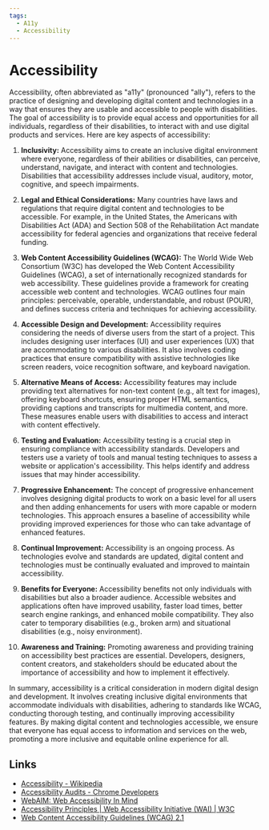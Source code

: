 ```yaml
---
tags:
  - A11y
  - Accessibility
---
```


# Accessibility

Accessibility, often abbreviated as "a11y" (pronounced "ally"), refers to the practice of designing and developing digital content and technologies in a way that ensures they are usable and accessible to people with disabilities. The goal of accessibility is to provide equal access and opportunities for all individuals, regardless of their disabilities, to interact with and use digital products and services. Here are key aspects of accessibility:

1. **Inclusivity:** Accessibility aims to create an inclusive digital environment where everyone, regardless of their abilities or disabilities, can perceive, understand, navigate, and interact with content and technologies. Disabilities that accessibility addresses include visual, auditory, motor, cognitive, and speech impairments.

2. **Legal and Ethical Considerations:** Many countries have laws and regulations that require digital content and technologies to be accessible. For example, in the United States, the Americans with Disabilities Act (ADA) and Section 508 of the Rehabilitation Act mandate accessibility for federal agencies and organizations that receive federal funding.

3. **Web Content Accessibility Guidelines (WCAG):** The World Wide Web Consortium (W3C) has developed the Web Content Accessibility Guidelines (WCAG), a set of internationally recognized standards for web accessibility. These guidelines provide a framework for creating accessible web content and technologies. WCAG outlines four main principles: perceivable, operable, understandable, and robust (POUR), and defines success criteria and techniques for achieving accessibility.

4. **Accessible Design and Development:** Accessibility requires considering the needs of diverse users from the start of a project. This includes designing user interfaces (UI) and user experiences (UX) that are accommodating to various disabilities. It also involves coding practices that ensure compatibility with assistive technologies like screen readers, voice recognition software, and keyboard navigation.

5. **Alternative Means of Access:** Accessibility features may include providing text alternatives for non-text content (e.g., alt text for images), offering keyboard shortcuts, ensuring proper HTML semantics, providing captions and transcripts for multimedia content, and more. These measures enable users with disabilities to access and interact with content effectively.

6. **Testing and Evaluation:** Accessibility testing is a crucial step in ensuring compliance with accessibility standards. Developers and testers use a variety of tools and manual testing techniques to assess a website or application's accessibility. This helps identify and address issues that may hinder accessibility.

7. **Progressive Enhancement:** The concept of progressive enhancement involves designing digital products to work on a basic level for all users and then adding enhancements for users with more capable or modern technologies. This approach ensures a baseline of accessibility while providing improved experiences for those who can take advantage of enhanced features.

8. **Continual Improvement:** Accessibility is an ongoing process. As technologies evolve and standards are updated, digital content and technologies must be continually evaluated and improved to maintain accessibility.

9. **Benefits for Everyone:** Accessibility benefits not only individuals with disabilities but also a broader audience. Accessible websites and applications often have improved usability, faster load times, better search engine rankings, and enhanced mobile compatibility. They also cater to temporary disabilities (e.g., broken arm) and situational disabilities (e.g., noisy environment).

10. **Awareness and Training:** Promoting awareness and providing training on accessibility best practices are essential. Developers, designers, content creators, and stakeholders should be educated about the importance of accessibility and how to implement it effectively.

In summary, accessibility is a critical consideration in modern digital design and development. It involves creating inclusive digital environments that accommodate individuals with disabilities, adhering to standards like WCAG, conducting thorough testing, and continually improving accessibility features. By making digital content and technologies accessible, we ensure that everyone has equal access to information and services on the web, promoting a more inclusive and equitable online experience for all.

## Links

- [Accessibility - Wikipedia](https://en.wikipedia.org/wiki/Accessibility)
- [Accessibility Audits - Chrome Developers](https://developer.chrome.com/docs/lighthouse/accessibility/)
- [WebAIM: Web Accessibility In Mind](https://webaim.org/)
- [Accessibility Principles | Web Accessibility Initiative (WAI) | W3C](https://www.w3.org/WAI/fundamentals/accessibility-principles/)
- [Web Content Accessibility Guidelines (WCAG) 2.1](https://www.w3.org/TR/WCAG21/)
